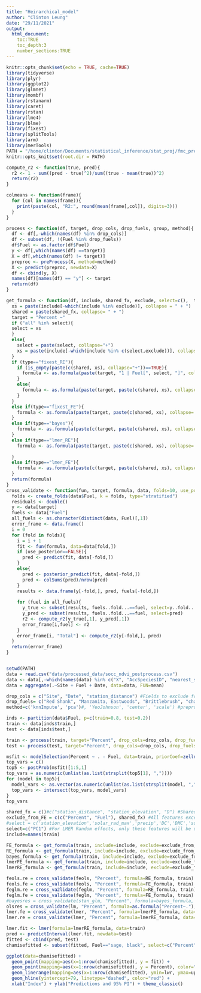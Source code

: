 ```yaml
---
title: "Heirarchical_model"
author: "Clinton Leung"
date: "29/11/2021"
output: 
  html_document:
    toc:TRUE
    toc_depth:3
    number_sections:TRUE
---
```


```r
knitr::opts_chunk$set(echo = TRUE, cache=TRUE)
library(tidyverse)
library(plyr)
library(ggplot2)
library(glmnet)
library(mombf)
library(rstanarm)
library(caret)
library(rstan)
library(lme4)
library(blme)
library(fixest)
library(splitTools)
library(arm)
library(merTools)
PATH = "/home/clinton/Documents/statistical_inference/stat_proj/fmc_prediction/code"
knitr::opts_knit$set(root.dir = PATH)
```

```r
compute_r2 <- function(true, pred){
  r2 <- 1 - sum((pred - true)^2)/sum((true - mean(true))^2)
  return(r2)
}

colmeans <- function(frame){
  for (col in names(frame)){
    print(paste(col, "R2:", round(mean(frame[,col]), digits=3)))
  }
}

process <- function(df, target, drop_cols, drop_fuels, group, method){
  df <- df[,-which(names(df) %in% drop_cols)]
  df <- subset(df, !(Fuel %in% drop_fuels))
  df$Fuel <- as.factor(df$Fuel)
  y <- df[,which(names(df) ==target)]
  X = df[,which(names(df) != target)]
  preproc <- preProcess(X, method=method)
  X <- predict(preproc, newdata=X)
  df <- cbind(y, X)
  names(df)[names(df) == "y"] <- target
  return(df)
}

get_formula <- function(df, include, shared_fx, exclude, select=c(),  type){
  xs = paste(include[-which(include %in% exclude)], collapse = " + ")
  shared = paste(shared_fx, collapse= " + ")
  target = "Percent ~"
  if ("all" %in% select){
  select = xs
  }
  else{
    select = paste(select, collapse="+")
    xs = paste(include[-which(include %in% c(select,exclude))], collapse = " + ")
  }
  if (type=="fixest_RE"){
    if (is_empty(paste(c(shared, xs), collapse="+"))==TRUE){
      formula <- as.formula(paste(target, "1 | Fuel[", select, "]", collapse = " "))
    }
    else{
      formula <- as.formula(paste(target, paste(c(shared, xs), collapse= "+"),  "| Fuel[", select, "]", collapse = " "))
    }
  }
  else if(type=="fixest_FE"){
    formula <- as.formula(paste(target, paste(c(shared, xs), collapse= "+"), "| Fuel", collapse = " "))
  }
  else if(type=="bayes"){
    formula <- as.formula(paste(c(target, paste(c(shared, xs), collapse= "+")), collapse = " "))
  }
  else if(type=="lmer_RE"){
    formula <- as.formula(paste(target, paste(c(shared, xs), collapse= "+"), "+ (1 +", paste(select, collapse="+"), "| Fuel)", collapse = " "))
    
  }
  else if(type=="lmer_FE"){
    formula <- as.formula(paste(c(target, paste(c(shared, xs), collapse= "+"), "+ (1 | Fuel)"), collapse = " "))
  }
  return(formula)
}
cross_validate <- function(fun, target, formula, data, folds=10, use_posterior=FALSE){
  folds <- create_folds(data$Fuel, k = folds, type="stratified")
  residuals <- double()
  y <- data[target]
  fuels <- data["Fuel"]
  all_fuels <- as.character(distinct(data, Fuel)[,1])
  error_frame <- data.frame()
  i = 0
  for (fold in folds){
    i = i + 1
    fit <- fun(formula, data=data[fold,])
    if (use_posterior==FALSE){
      pred <- predict(fit, data[-fold,])
    }
    else{
      pred <- posterior_predict(fit, data[-fold,])
      pred <- colSums(pred)/nrow(pred)
    }
    results <- data.frame(y[-fold,], pred, fuels[-fold,])
    
    for (fuel in all_fuels){
      y_true <- subset(results, fuels..fold...==fuel, select=y..fold...)
      y_pred <- subset(results, fuels..fold...==fuel, select=pred)
      r2 <- compute_r2(y_true[,1], y_pred[,1])
      error_frame[i,fuel] <- r2
    }
    error_frame[i, "Total"] <- compute_r2(y[-fold,], pred)
  }
  return(error_frame)
}



```

```r
setwd(PATH)
data = read.csv("data/processed_data/socc_ndvi_postprocess.csv")
data <- data[,-which(names(data) %in% c("X", "AccSpeciesID", "nearest_stid", "Group"))]
data = aggregate(.~Site + Fuel + Date, data=data, FUN=mean)
```


```r
drop_cols = c("Site", "Date", "station_distance") #Fields to exclude from processing
drop_fuels= c("Red Shank", "Manzanita, Eastwoods", "Brittlebrush", "chamise, old growth") #Fuels to exclude from processing
method=c('knnImpute', 'pca')#, 'YeoJohnson', 'center', 'scale') #preprocessing pipeline

inds <- partition(data$Fuel, p=c(train=0.8, test=0.2))
train <- data[inds$train,]
test <- data[inds$test,]

train <- process(train, target="Percent", drop_cols=drop_cols, drop_fuels=drop_fuels, group="Fuel", method=method)
test <- process(test, target="Percent", drop_cols=drop_cols, drop_fuels=drop_fuels, group="Fuel", method=method)
```

```r
msfit <- modelSelection(Percent ~ . - Fuel, data=train, priorCoef=zellnerprior(taustd=1), priorDelta=modelbbprior(1,1))
top_vars = c()
top5 <- postProb(msfit)[1:5,1]
top_vars = as.numeric(unlist(as.list(strsplit(top5[1], ","))))
for (model in top5){
  model_vars <- as.vector(as.numeric(unlist(as.list(strsplit(model, ",")))))
  top_vars <- intersect(top_vars, model_vars)
}
top_vars
```

```r

shared_fx = c()#c("station_distance", "station_elevation", "D") #Shared features by all.
exclude_from_FE = c(c("Percent", "Fuel"), shared_fx) #All features except these will be used as random effects
#select = c('station_elevation','solar_rad_max','precip','DC','DMC','solar_rad_max_MEAN3','rel_humid_min_MEAN15','rel_humid_MEAN3','wind_speed_max_MEAN3','temp_max_MEAN7','temp_avg_MEAN7','evap_pot_MEAN3') 
select=c("PC1") #For LMER Random effects, only these features will be used. If "all" is passed, then all available features will be used. 
include=names(train)

FE_formula <- get_formula(train, include=include, exclude=exclude_from_FE, shared_fx=shared_fx, type="fixest_FE")
RE_formula <- get_formula(train, include=include, exclude=exclude_from_FE, shared_fx=shared_fx, select=select, type="fixest_RE")
bayes_formula <- get_formula(train, include=include, exclude=exclude_from_FE, shared_fx=shared_fx, type="bayes")
lmerFE_formula <- get_formula(train, include=include, exclude=exclude_from_FE, shared_fx=shared_fx, type="lmer_FE")
lmerRE_formula <- get_formula(train, include=include, exclude=exclude_from_FE, shared_fx=shared_fx, select=select, type="lmer_RE")
```




```r
feols.re = cross_validate(feols, "Percent", formula=RE_formula, train)
feols.fe = cross_validate(feols, "Percent", formula=FE_formula, train)
feglm.re = cross_va2lidate(feglm, "Percent", formula=RE_formula, train)
feglm.fe = cross_validate(feglm, "Percent", formula=FE_formula, train)
#bayesres = cross_validate(stan_glm, "Percent", formula=bayes_formula, data=train, use_posterior=T)D
olsres = cross_validate(lm, "Percent", formula=as.formula("Percent~."), data = train)
lmer.fe = cross_validate(lmer, "Percent", formula=lmerFE_formula, data=train, folds=10)
lmer.re = cross_validate(lmer, "Percent", formula=lmerRE_formula, data=train, folds=10)
```

```r
lmer.fit <- lmer(formula=lmerRE_formula, data=train)
pred <- predictInterval(lmer.fit, newdata=test)
fitted <- cbind(pred, test)
chamisefitted <- subset(fitted, Fuel=="sage, black", select=c("Percent", "Fuel", "fit", "upr", "lwr"))

```
```r
ggplot(data=chamisefitted) +
  geom_point(mapping=aes(x=1:nrow(chamisefitted), y = fit)) +
  geom_point(mapping=aes(x=1:nrow(chamisefitted), y = Percent), color="blue") +
  geom_linerange(mapping=aes(x=1:nrow(chamisefitted), ymin=lwr, ymax=upr)) +
  geom_hline(yintercept=79, linetype="dashed", color="red") + 
  xlab("Index") + ylab("Predictions and 95% PI") + theme_classic()
```
